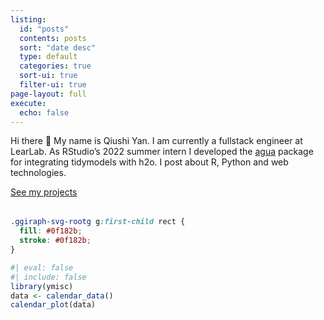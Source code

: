 ```yaml
---
listing:
  id: "posts"
  contents: posts
  sort: "date desc"
  type: default
  categories: true
  sort-ui: true
  filter-ui: true
page-layout: full
execute:
  echo: false
---
```


::: {.blog-description}

Hi there 👋 My name is Qiushi Yan. I am currently a fullstack engineer at LearLab. As RStudio's 2022 summer intern I developed the [agua](https://agua.tidymodels.org) package for integrating tidymodels with h2o. I post about <span class = "gradient-text">R</span>, <span class = "gradient-text">Python</span> and <span class = "gradient-text">web technologies</span>.

[See my projects](https://projects.qiushiyan.dev)
:::

::: {.calendar-plot style="margin: 2rem 0;"}

```css
.ggiraph-svg-rootg g:first-child rect {
  fill: #0f182b;
  stroke: #0f182b;
}
```

```r
#| eval: false
#| include: false
library(ymisc)
data <- calendar_data()
calendar_plot(data)
```


:::


::: {.posts}

:::